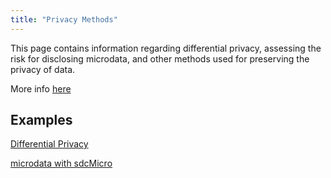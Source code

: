 ```yaml
---
title: "Privacy Methods"
---
```


This page contains information regarding differential privacy, assessing the risk for disclosing microdata, and other methods used for preserving the privacy of data.

More info [here](https://github.com/frankmcsherry/blog/blob/master/posts/2019-04-12.md)

## Examples

[Differential Privacy](differential_privacy.html)

[microdata with sdcMicro](sdc_micro_example.html)